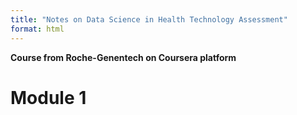 ```yaml
---
title: "Notes on Data Science in Health Technology Assessment"
format: html
---
```


**Course from Roche-Genentech on Coursera platform**

# Module 1